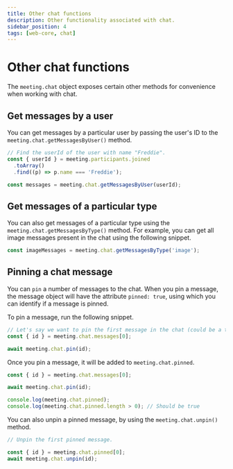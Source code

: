```yaml
---
title: Other chat functions
description: Other functionality associated with chat.
sidebar_position: 4
tags: [web-core, chat]
---
```


# Other chat functions

The `meeting.chat` object exposes certain other methods for convenience when
working with chat.

## Get messages by a user

You can get messages by a particular user by passing the user's ID to the
`meeting.chat.getMessagesByUser()` method.

```ts
// Find the userId of the user with name "Freddie".
const { userId } = meeting.participants.joined
  .toArray()
  .find((p) => p.name === 'Freddie');

const messages = meeting.chat.getMessagesByUser(userId);
```

## Get messages of a particular type

You can also get messages of a particular type using the
`meeting.chat.getMessagesByType()` method. For example, you can get all image
messages present in the chat using the following snippet.

```ts
const imageMessages = meeting.chat.getMessagesByType('image');
```

## Pinning a chat message

You can `pin` a number of messages to the chat. When you pin a message, the
message object will have the attribute `pinned: true`, using which you can
identify if a message is pinned.

To pin a message, run the following snippet.

```ts
// Let's say we want to pin the first message in the chat (could be a text, image, or file).
const { id } = meeting.chat.messages[0];

await meeting.chat.pin(id);
```

Once you pin a message, it will be added to `meeting.chat.pinned`.

```ts
const { id } = meeting.chat.messages[0];

await meeting.chat.pin(id);

console.log(meeting.chat.pinned);
console.log(meeting.chat.pinned.length > 0); // Should be true
```

You can also unpin a pinned message, by using the `meeting.chat.unpin()` method.

```ts
// Unpin the first pinned message.

const { id } = meeting.chat.pinned[0];
await meeting.chat.unpin(id);
```
